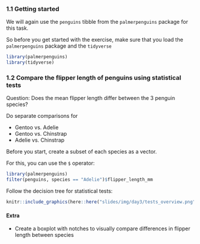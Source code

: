 ### 1.1 Getting started

We will again use the `penguins` tibble from the `palmerpenguins` package for this task.

So before you get started with the exercise, make sure that you load the `palmerpenguins` package and the `tidyverse`

```r
library(palmerpenguins)
library(tidyverse)
```

### 1.2 Compare the flipper length of penguins using statistical tests

Question: Does the mean flipper length differ between the 3 penguin species?

Do separate comparisons for

- Gentoo vs. Adelie
- Gentoo vs. Chinstrap
- Adelie vs. Chinstrap

Before you start, create a subset of each species as a vector.

For this, you can use the `$` operator:

```r
library(palmerpenguins)
filter(penguins, species == "Adelie")$flipper_length_mm
```

Follow the decision tree for statistical tests:

```r
knitr::include_graphics(here::here("slides/img/day3/tests_overview.png"))
```

#### Extra

- Create a boxplot with notches to visually compare differences in flipper length between species
